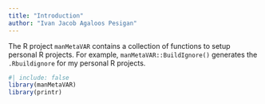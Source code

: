 ```yaml
---
title: "Introduction"
author: "Ivan Jacob Agaloos Pesigan"
---
```


<!-- Use rProject version when de-anonymized -->

The R project `manMetaVAR` contains a collection of functions to setup personal R projects. For example, `manMetaVAR::BuildIgnore()` generates the `.Rbuildignore` for my personal R projects. 

```r
#| include: false
library(manMetaVAR)
library(printr)
```
